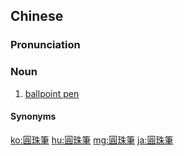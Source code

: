 ==Chinese==
{{zh-forms|s=圆珠笔|type=21}}

===Pronunciation===
{{zh-pron
|m=yuánzhūbǐ,er=2
|c=jyun4 zyu1 bat1
|mn=xm,qz,zz:oân-chu-pit
|cat=n
}}

===Noun===
{{zh-noun}}

# {{lb|zh|chiefly|Mainland China}} [[ballpoint pen]] {{zh-mw|支|枝}}

====Synonyms====
{{zh-dial}}

{{zh-cat|Elementary}}

[[ko:圓珠筆]]
[[hu:圓珠筆]]
[[mg:圓珠筆]]
[[ja:圓珠筆]]